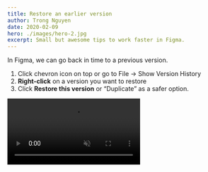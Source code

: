 ```yaml
---
title: Restore an earlier version
author: Trong Nguyen
date: 2020-02-09
hero: ./images/hero-2.jpg
excerpt: Small but awesome tips to work faster in Figma.
---
```


<div class="Grid Col2">
<p>

In Figma, we can go back in time to a previous version.

1. Click chevron icon on top or go to File -> Show Version History
2. **Right-click** on a version you want to restore
3. Click **Restore this version** or “Duplicate” as a safer option.

</p>

<div class="video">
  <video autoplay loop muted playsinline src="https://video.twimg.com/ext_tw_video/1233490305879437312/pu/vid/1138x720/fJ0Gb3f1p3tQg2cS.mp4"></video>
</div>
</div>